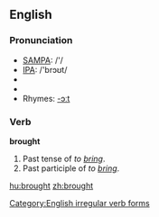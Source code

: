 ==English==

{{rank|however|enough|quite|230|brought|woman|want|home}}

=== Pronunciation ===
*[[w:SAMPA|SAMPA]]: /'/
*[[w:IPA|IPA]]: /'brɔʊt/
*{{audio|en-us-brought.ogg|Audio (US)}}
*{{audio|en-uk-brought.ogg|Audio (UK)}}
*Rhymes: [[Rhymes:English:-ɔːt|-ɔːt]]

===Verb===
'''brought'''
#Past tense of ''to [[bring]]''.
#Past participle of ''to [[bring]]''.


[[Category:English irregular verb forms]]

[[hu:brought]]
[[zh:brought]]